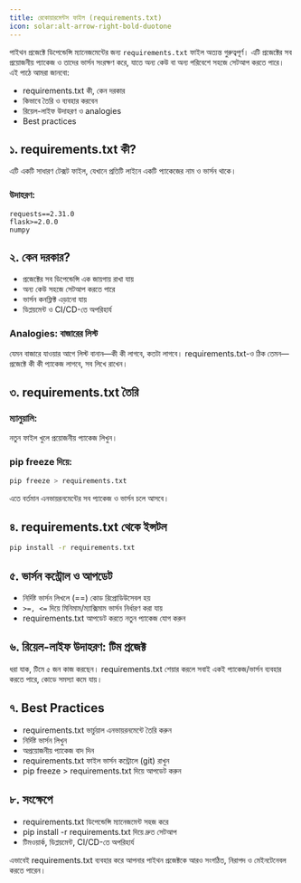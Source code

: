 ```yaml
---
title: রেকোয়ারমেন্টস ফাইল (requirements.txt)
icon: solar:alt-arrow-right-bold-duotone
---
```


পাইথন প্রজেক্টে ডিপেন্ডেন্সি ম্যানেজমেন্টের জন্য `requirements.txt` ফাইল অত্যন্ত গুরুত্বপূর্ণ। এটি প্রজেক্টের সব প্রয়োজনীয় প্যাকেজ ও তাদের ভার্সন সংরক্ষণ করে, যাতে অন্য কেউ বা অন্য পরিবেশে সহজে সেটআপ করতে পারে। এই পাঠে আমরা জানবো:
- requirements.txt কী, কেন দরকার
- কিভাবে তৈরি ও ব্যবহার করবেন
- রিয়েল-লাইফ উদাহরণ ও analogies
- Best practices

## ১. requirements.txt কী?

এটি একটি সাধারণ টেক্সট ফাইল, যেখানে প্রতিটি লাইনে একটি প্যাকেজের নাম ও ভার্সন থাকে।

### উদাহরণ:
```
requests==2.31.0
flask>=2.0.0
numpy
```

## ২. কেন দরকার?

- প্রজেক্টের সব ডিপেন্ডেন্সি এক জায়গায় রাখা যায়
- অন্য কেউ সহজে সেটআপ করতে পারে
- ভার্সন কনফ্লিক্ট এড়ানো যায়
- ডিপ্লয়মেন্ট ও CI/CD-তে অপরিহার্য

### Analogies: বাজারের লিস্ট

যেমন বাজারে যাওয়ার আগে লিস্ট বানান—কী কী লাগবে, কতটা লাগবে। requirements.txt-ও ঠিক তেমন—প্রজেক্টে কী কী প্যাকেজ লাগবে, সব লিখে রাখেন।

## ৩. requirements.txt তৈরি

### ম্যানুয়ালি:
নতুন ফাইল খুলে প্রয়োজনীয় প্যাকেজ লিখুন।

### pip freeze দিয়ে:
```bash
pip freeze > requirements.txt
```
এতে বর্তমান এনভায়রনমেন্টের সব প্যাকেজ ও ভার্সন চলে আসবে।

## ৪. requirements.txt থেকে ইন্সটল

```bash
pip install -r requirements.txt
```

## ৫. ভার্সন কন্ট্রোল ও আপডেট

- নির্দিষ্ট ভার্সন লিখলে (==) কোড রিপ্রোডিউসেবল হয়
- `>=, <=` দিয়ে মিনিমাম/ম্যাক্সিমাম ভার্সন নির্ধারণ করা যায়
- requirements.txt আপডেট করতে নতুন প্যাকেজ যোগ করুন

## ৬. রিয়েল-লাইফ উদাহরণ: টিম প্রজেক্ট

ধরা যাক, টিমে ৫ জন কাজ করছেন। requirements.txt শেয়ার করলে সবাই একই প্যাকেজ/ভার্সন ব্যবহার করতে পারে, কোডে সমস্যা কমে যায়।

## ৭. Best Practices

- requirements.txt ভার্চুয়াল এনভায়রনমেন্টে তৈরি করুন
- নির্দিষ্ট ভার্সন লিখুন
- অপ্রয়োজনীয় প্যাকেজ বাদ দিন
- requirements.txt ফাইল ভার্সন কন্ট্রোলে (git) রাখুন
- pip freeze > requirements.txt দিয়ে আপডেট করুন

## ৮. সংক্ষেপে

- requirements.txt ডিপেন্ডেন্সি ম্যানেজমেন্ট সহজ করে
- pip install -r requirements.txt দিয়ে দ্রুত সেটআপ
- টিমওয়ার্ক, ডিপ্লয়মেন্ট, CI/CD-তে অপরিহার্য

এভাবেই requirements.txt ব্যবহার করে আপনার পাইথন প্রজেক্টকে আরও সংগঠিত, নিরাপদ ও মেইনটেনেবল করতে পারেন।
